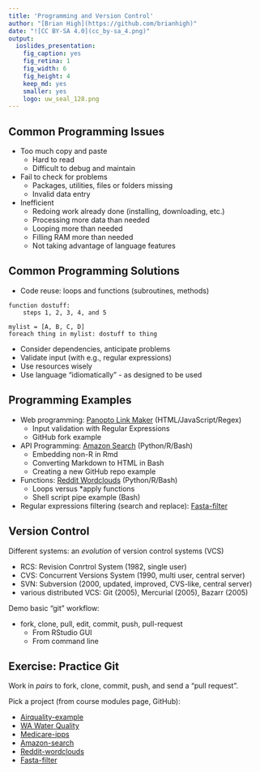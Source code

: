 ```yaml
---
title: 'Programming and Version Control'
author: "[Brian High](https://github.com/brianhigh)"
date: "![CC BY-SA 4.0](cc_by-sa_4.png)"
output:
  ioslides_presentation:
    fig_caption: yes
    fig_retina: 1
    fig_width: 6
    fig_height: 4
    keep_md: yes
    smaller: yes
    logo: uw_seal_128.png
---
```


## Common Programming Issues

* Too much copy and paste
    - Hard to read
    - Difficult to debug and maintain
* Fail to check for problems
    - Packages, utilities, files or folders missing
    - Invalid data entry
* Inefficient 
    - Redoing work already done (installing, downloading, etc.)
    - Processing more data than needed
    - Looping more than needed
    - Filling RAM more than needed
    - Not taking advantage of language features

## Common Programming Solutions

* Code reuse: loops and functions (subroutines, methods)

```
function dostuff:
    steps 1, 2, 3, 4, and 5

mylist = [A, B, C, D]
foreach thing in mylist: dostuff to thing
```

* Consider dependencies, anticipate problems
* Validate input (with e.g., regular expressions)
* Use resources wisely
* Use language "idiomatically" - as designed to be used

## Programming Examples

* Web programming: [Panopto Link Maker](https://github.com/brianhigh/panopto-linkmaker) (HTML/JavaScript/Regex)
    - Input validation with Regular Expressions
    - GitHub fork example
* API Programming: [Amazon Search](https://github.com/brianhigh/amzn-srch) (Python/R/Bash)
    - Embedding non-R in Rmd
    - Converting Markdown to HTML in Bash
    - Creating a new GitHub repo example
* Functions: [Reddit Wordclouds](https://github.com/brianhigh/reddit-wordclouds) (Python/R/Bash)
    - Loops versus *apply functions
    - Shell script pipe example (Bash)
* Regular expressions filtering (search and replace): [Fasta-filter](https://github.com/brianhigh/fasta-filter)

## Version Control

Different systems: an _evolution_ of version control systems (VCS)

- RCS: Revision Conrtrol System (1982, single user)
- CVS: Concurrent Versions System (1990, multi user, central server)
- SVN: Subversion (2000, updated, improved, CVS-like, central server)
- various distributed VCS: Git (2005), Mercurial (2005), Bazarr (2005)

Demo basic "git" workflow:

* fork, clone, pull, edit, commit, push, pull-request
    - From RStudio GUI
    - From command line

## Exercise: Practice Git

Work in *pairs* to fork, clone, commit, push, and send a "pull request".

Pick a project (from course modules page, GitHub):

- [Airquality-example](https://github.com/brianhigh/airquality-example)
- [WA Water Quality](https://github.com/brianhigh/wa-water-quality)
- [Medicare-ipps](https://github.com/brianhigh/medicare-ipps)
- [Amazon-search](https://github.com/brianhigh/amzn-srch)
- [Reddit-wordclouds](https://github.com/brianhigh/reddit-wordclouds)
- [Fasta-filter](https://github.com/brianhigh/fasta-filter)
